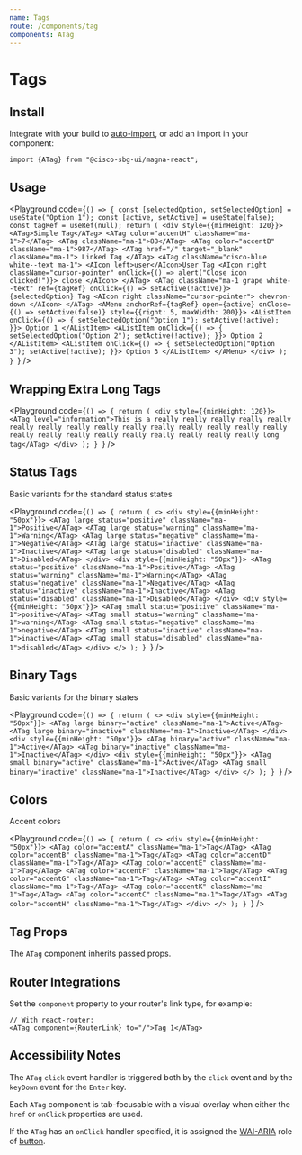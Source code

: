 ```yaml
---
name: Tags
route: /components/tag
components: ATag
---
```


# Tags

## Install

Integrate with your build to [auto-import](/#integrating), or add an import in your component:

```
import {ATag} from "@cisco-sbg-ui/magna-react";
```

## Usage

<Playground
  code={`() => {
  const [selectedOption, setSelectedOption] = useState("Option 1");
  const [active, setActive] = useState(false);
  const tagRef = useRef(null);
  return (
    <div style={{minHeight: 120}}>
      <ATag>Simple Tag</ATag>
      <ATag color="accentH" className="ma-1">7</ATag>
      <ATag className="ma-1">88</ATag>
      <ATag color="accentB" className="ma-1">987</ATag>
      <ATag href="/" target="_blank" className="ma-1">
        Linked Tag
      </ATag>
      <ATag className="cisco-blue white--text ma-1">
        <AIcon left>user</AIcon>User Tag
        <AIcon
          right
          className="cursor-pointer"
          onClick={() => alert("Close icon clicked!")}>
          close
        </AIcon>
      </ATag>
      <ATag
        className="ma-1 grape white--text"
        ref={tagRef}
        onClick={() => setActive(!active)}>
        {selectedOption} Tag
        <AIcon right className="cursor-pointer">
          chevron-down
        </AIcon>
      </ATag>
      <AMenu
        anchorRef={tagRef}
        open={active}
        onClose={() => setActive(false)}
        style={{right: 5, maxWidth: 200}}>
        <AListItem
          onClick={() => {
            setSelectedOption("Option 1");
            setActive(!active);
          }}>
          Option 1
        </AListItem>
        <AListItem
          onClick={() => {
            setSelectedOption("Option 2");
            setActive(!active);
          }}>
          Option 2
        </AListItem>
        <AListItem
          onClick={() => {
            setSelectedOption("Option 3");
            setActive(!active);
          }}>
          Option 3
        </AListItem>
      </AMenu>
    </div>
);
}
`}
/>

## Wrapping Extra Long Tags

<Playground
  code={`() => {
  return (
    <div style={{minHeight: 120}}>
      <ATag level="information">This is a really really really really really really really really really really really really really really really really really really really really really really really really long tag</ATag>
    </div>
  );
}
`}
/>

## Status Tags

Basic variants for the standard status states

<Playground
  code={`() => {
  return (
    <>
      <div style={{minHeight: "50px"}}>
        <ATag large status="positive" className="ma-1">Positive</ATag>
        <ATag large status="warning" className="ma-1">Warning</ATag>
        <ATag large status="negative" className="ma-1">Negative</ATag>
        <ATag large status="inactive" className="ma-1">Inactive</ATag>
        <ATag large status="disabled" className="ma-1">Disabled</ATag>
      </div>
      <div style={{minHeight: "50px"}}>
        <ATag status="positive" className="ma-1">Positive</ATag>
        <ATag status="warning" className="ma-1">Warning</ATag>
        <ATag status="negative" className="ma-1">Negative</ATag>
        <ATag status="inactive" className="ma-1">Inactive</ATag>
        <ATag status="disabled" className="ma-1">Disabled</ATag>
      </div>
      <div style={{minHeight: "50px"}}>
        <ATag small status="positive" className="ma-1">positive</ATag>
        <ATag small status="warning" className="ma-1">warning</ATag>
        <ATag small status="negative" className="ma-1">negative</ATag>
        <ATag small status="inactive" className="ma-1">inactive</ATag>
        <ATag small status="disabled" className="ma-1">disabled</ATag>
      </div>
    </>
);
}
`}
/>

## Binary Tags

Basic variants for the binary states

<Playground
  code={`() => {
  return (
    <>
      <div style={{minHeight: "50px"}}>
        <ATag large binary="active" className="ma-1">Active</ATag>
        <ATag large binary="inactive" className="ma-1">Inactive</ATag>
      </div>
      <div style={{minHeight: "50px"}}>
        <ATag binary="active" className="ma-1">Active</ATag>
        <ATag binary="inactive" className="ma-1">Inactive</ATag>
      </div>
      <div style={{minHeight: "50px"}}>
        <ATag small binary="active" className="ma-1">Active</ATag>
        <ATag small binary="inactive" className="ma-1">Inactive</ATag>
      </div>
    </>
);
}
`}
/>

## Colors

Accent colors

<Playground
  code={`() => {
  return (
    <>
      <div style={{minHeight: "50px"}}>
        <ATag color="accentA" className="ma-1">Tag</ATag>
        <ATag color="accentB" className="ma-1">Tag</ATag>
        <ATag color="accentD" className="ma-1">Tag</ATag>
        <ATag color="accentE" className="ma-1">Tag</ATag>
        <ATag color="accentF" className="ma-1">Tag</ATag>
        <ATag color="accentG" className="ma-1">Tag</ATag>
        <ATag color="accentI" className="ma-1">Tag</ATag>
        <ATag color="accentK" className="ma-1">Tag</ATag>
        <ATag color="accentC" className="ma-1">Tag</ATag>
        <ATag color="accentH" className="ma-1">Tag</ATag>
      </div>
    </>
);
}
`}
/>

## Tag Props

The `ATag` component inherits passed props.

<Props of="ATag" />

## Router Integrations

Set the `component` property to your router's link type, for example:

```
// With react-router:
<ATag component={RouterLink} to="/">Tag 1</ATag>
```

## Accessibility Notes

The `ATag` `click` event handler is triggered both by the `click` event and by the `keyDown` event for the `Enter` key.

Each `ATag` component is tab-focusable with a visual overlay when either the `href` or `onClick` properties are used.

If the `ATag` has an `onClick` handler specified, it is assigned the [WAI-ARIA](https://www.w3.org/WAI/standards-guidelines/aria/) role of [button](https://www.w3.org/TR/wai-aria/#button).

